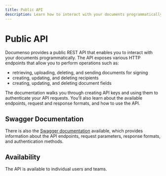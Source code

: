 ```yaml
---
title: Public API
description: Learn how to interact with your documents programmatically using the Documenso public API.
---
```


# Public API

Documenso provides a public REST API that enables you to interact with your documents programmatically. The API exposes various HTTP endpoints that allow you to perform operations such as:

- retrieving, uploading, deleting, and sending documents for signing
- creating, updating, and deleting recipients
- creating, updating, and deleting document fields

The documentation walks you through creating API keys and using them to authenticate your API requests. You'll also learn about the available endpoints, request and response formats, and how to use the API.

## Swagger Documentation

There is also the [Swagger documentation](https://app.documenso.com/api/v1/openapi) available, which provides information about the API endpoints, request parameters, response formats, and authentication methods.

## Availability

The API is available to individual users and teams.
